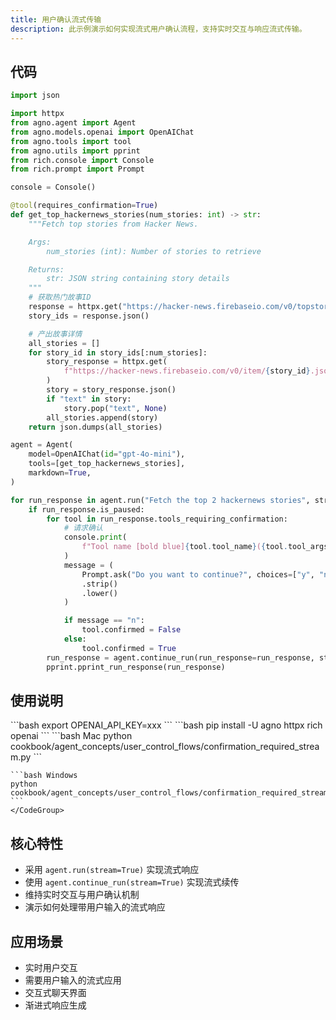 ```yaml
---
title: 用户确认流式传输
description: 此示例演示如何实现流式用户确认流程，支持实时交互与响应流式传输。
---
```

## 代码

```python cookbook/agent_concepts/user_control_flows/confirmation_required_stream.py
import json

import httpx
from agno.agent import Agent
from agno.models.openai import OpenAIChat
from agno.tools import tool
from agno.utils import pprint
from rich.console import Console
from rich.prompt import Prompt

console = Console()

@tool(requires_confirmation=True)
def get_top_hackernews_stories(num_stories: int) -> str:
    """Fetch top stories from Hacker News.

    Args:
        num_stories (int): Number of stories to retrieve

    Returns:
        str: JSON string containing story details
    """
    # 获取热门故事ID
    response = httpx.get("https://hacker-news.firebaseio.com/v0/topstories.json")
    story_ids = response.json()

    # 产出故事详情
    all_stories = []
    for story_id in story_ids[:num_stories]:
        story_response = httpx.get(
            f"https://hacker-news.firebaseio.com/v0/item/{story_id}.json"
        )
        story = story_response.json()
        if "text" in story:
            story.pop("text", None)
        all_stories.append(story)
    return json.dumps(all_stories)

agent = Agent(
    model=OpenAIChat(id="gpt-4o-mini"),
    tools=[get_top_hackernews_stories],
    markdown=True,
)

for run_response in agent.run("Fetch the top 2 hackernews stories", stream=True):
    if run_response.is_paused:
        for tool in run_response.tools_requiring_confirmation:
            # 请求确认
            console.print(
                f"Tool name [bold blue]{tool.tool_name}({tool.tool_args})[/] requires confirmation."
            )
            message = (
                Prompt.ask("Do you want to continue?", choices=["y", "n"], default="y")
                .strip()
                .lower()
            )

            if message == "n":
                tool.confirmed = False
            else:
                tool.confirmed = True
        run_response = agent.continue_run(run_response=run_response, stream=True)
        pprint.pprint_run_response(run_response)
```

## 使用说明

<Steps>
  <Snippet file="create-venv-step.mdx" />

  <Step title="设置您的 API 密钥">
    ```bash
    export OPENAI_API_KEY=xxx
    ```
  </Step>

  <Step title="安装库">
    ```bash
    pip install -U agno httpx rich openai
    ```
  </Step>

  <Step title="运行示例">
    <CodeGroup>
    ```bash Mac
    python cookbook/agent_concepts/user_control_flows/confirmation_required_stream.py
    ```

    ```bash Windows
    python cookbook/agent_concepts/user_control_flows/confirmation_required_stream.py
    ```
    </CodeGroup>
  </Step>
</Steps>

## 核心特性

- 采用 `agent.run(stream=True)` 实现流式响应
- 使用 `agent.continue_run(stream=True)` 实现流式续传
- 维持实时交互与用户确认机制
- 演示如何处理带用户输入的流式响应

## 应用场景

- 实时用户交互
- 需要用户输入的流式应用
- 交互式聊天界面
- 渐进式响应生成